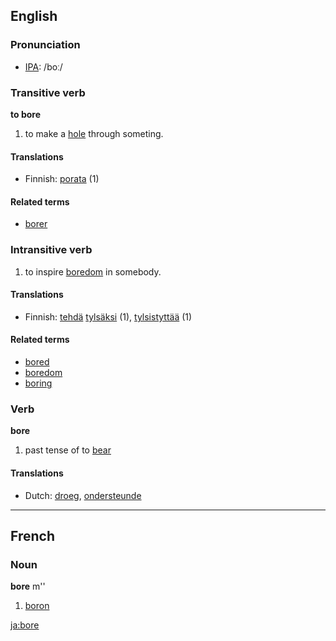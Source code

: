 ==English==
=== Pronunciation ===
*[[w:IPA|IPA]]: /boː/

=== Transitive verb ===
'''to bore'''

# to make a [[hole]] through someting.

====Translations====
*Finnish: [[porata]] (1)

====Related terms====
*[[borer]]

===Intransitive verb===

# to inspire [[boredom]] in somebody.

====Translations====
*Finnish: [[tehdä]] [[tylsä]]ksi (1), [[tylsistyttää]] (1)

====Related terms====
*[[bored]]
*[[boredom]]
*[[boring]]

=== Verb ===
'''bore'''

# past tense of to [[bear]]

==== Translations ====
*Dutch: [[droeg]], [[ondersteunde]]
----
==French==
===Noun===
'''bore''' m''

# [[boron]]
[[ja:bore]]